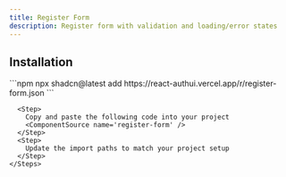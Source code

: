 ```yaml
---
title: Register Form
description: Register form with validation and loading/error states
---
```


<ComponentPreview name='register-form-demo'/>

## Installation

<ComponentInstall>
  <CLI>
    ```npm 
    npx shadcn@latest add https://react-authui.vercel.app/r/register-form.json 
    ```
  </CLI>
  <Manual>
    <Steps>
      
      <Step>
        Copy and paste the following code into your project
        <ComponentSource name='register-form' />
      </Step>
      <Step>
        Update the import paths to match your project setup
      </Step>
    </Steps>
  </Manual>
</ComponentInstall>
